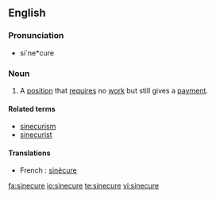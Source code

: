 ==English==

===Pronunciation===
* si`ne*cure

===Noun===
{{wikipedia}}
{{en-noun}}

# A [[position]] that [[require]]s no [[work]] but still gives a [[payment]].

====Related terms====
* [[sinecurism]]
* [[sinecurist]]

====Translations====
{{trans-top}}
*French : [[sinécure]]
{{trans-mid}}
{{trans-bottom}}

[[fa:sinecure]]
[[io:sinecure]]
[[te:sinecure]]
[[vi:sinecure]]